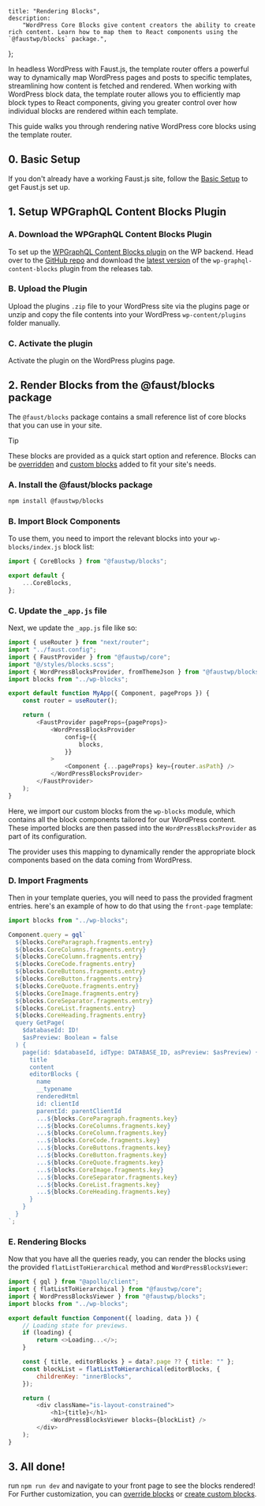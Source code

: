 	title: "Rendering Blocks",
	description:
		"WordPress Core Blocks give content creators the ability to create rich content. Learn how to map them to React components using the `@faustwp/blocks` package.",
};

In headless WordPress with Faust.js, the template router offers a powerful way to dynamically map WordPress pages and posts to specific templates, streamlining how content is fetched and rendered. When working with WordPress block data, the template router allows you to efficiently map block types to React components, giving you greater control over how individual blocks are rendered within each template.

This guide walks you through rendering native WordPress core blocks using the template router.

## 0. Basic Setup

If you don't already have a working Faust.js site, follow the [Basic Setup](/docs/how-to/basic-setup/) to get Faust.js set up.

## 1. Setup WPGraphQL Content Blocks Plugin

### A. Download the WPGraphQL Content Blocks Plugin

To set up the [WPGraphQL Content Blocks plugin](https://github.com/wpengine/wp-graphql-content-blocks) on the WP backend. Head over to the [GitHub repo](https://github.com/wpengine/wp-graphql-content-blocks) and download the [latest version](https://github.com/wpengine/wp-graphql-content-blocks/releases/latest/download/wp-graphql-content-blocks.zip) of the `wp-graphql-content-blocks` plugin from the releases tab.

### B. Upload the Plugin

Upload the plugins `.zip` file to your WordPress site via the plugins page or unzip and copy the file contents into your WordPress `wp-content/plugins` folder manually.

### C. Activate the plugin

Activate the plugin on the WordPress plugins page.

## 2. Render Blocks from the @faust/blocks package

The `@faust/blocks` package contains a small reference list of core blocks that you can use in your site.

> [!TIP]
> These blocks are provided as a quick start option and reference. Blocks can be [overridden](/docs/how-to/override-blocks/) and [custom blocks](/docs/how-to/custom-blocks/) added to fit your site's needs.

### A. Install the @faust/blocks package

```bash
npm install @faustwp/blocks
```

### B. Import Block Components

To use them, you need to import the relevant blocks into your `wp-blocks/index.js` block list:

```js title="wp-blocks/index.js"
import { CoreBlocks } from "@faustwp/blocks";

export default {
	...CoreBlocks,
};
```

### C. Update the `_app.js` file

Next, we update the `_app.js` file like so:

```js {3-6, 13-20} title="pages/_app.js"
import { useRouter } from "next/router";
import "../faust.config";
import { FaustProvider } from "@faustwp/core";
import "@/styles/blocks.scss";
import { WordPressBlocksProvider, fromThemeJson } from "@faustwp/blocks";
import blocks from "../wp-blocks";

export default function MyApp({ Component, pageProps }) {
	const router = useRouter();

	return (
		<FaustProvider pageProps={pageProps}>
			<WordPressBlocksProvider
				config={{
					blocks,
				}}
			>
				<Component {...pageProps} key={router.asPath} />
			</WordPressBlocksProvider>
		</FaustProvider>
	);
}
```

Here, we import our custom blocks from the `wp-blocks` module, which contains all the block components tailored for our WordPress content. These imported blocks are then passed into the `WordPressBlocksProvider` as part of its configuration.

The provider uses this mapping to dynamically render the appropriate block components based on the data coming from WordPress.

### D. Import Fragments

Then in your template queries, you will need to pass the provided fragment entries. here's an example of how to do that using the `front-page` template:

```js title="wp-templates/front-page.js"
import blocks from "../wp-blocks";

Component.query = gql`
  ${blocks.CoreParagraph.fragments.entry}
  ${blocks.CoreColumns.fragments.entry}
  ${blocks.CoreColumn.fragments.entry}
  ${blocks.CoreCode.fragments.entry}
  ${blocks.CoreButtons.fragments.entry}
  ${blocks.CoreButton.fragments.entry}
  ${blocks.CoreQuote.fragments.entry}
  ${blocks.CoreImage.fragments.entry}
  ${blocks.CoreSeparator.fragments.entry}
  ${blocks.CoreList.fragments.entry}
  ${blocks.CoreHeading.fragments.entry}
  query GetPage(
    $databaseId: ID!
    $asPreview: Boolean = false
  ) {
    page(id: $databaseId, idType: DATABASE_ID, asPreview: $asPreview) {
      title
      content
      editorBlocks {
        name
        __typename
        renderedHtml
        id: clientId
        parentId: parentClientId
        ...${blocks.CoreParagraph.fragments.key}
        ...${blocks.CoreColumns.fragments.key}
        ...${blocks.CoreColumn.fragments.key}
        ...${blocks.CoreCode.fragments.key}
        ...${blocks.CoreButtons.fragments.key}
        ...${blocks.CoreButton.fragments.key}
        ...${blocks.CoreQuote.fragments.key}
        ...${blocks.CoreImage.fragments.key}
        ...${blocks.CoreSeparator.fragments.key}
        ...${blocks.CoreList.fragments.key}
        ...${blocks.CoreHeading.fragments.key}
      }
    }
  }
`;
```

### E. Rendering Blocks

Now that you have all the queries ready, you can render the blocks using the provided `flatListToHierarchical` method and `WordPressBlocksViewer`:

```js {2-4, 12,13,18} title="wp-templates/front-page.js"
import { gql } from "@apollo/client";
import { flatListToHierarchical } from "@faustwp/core";
import { WordPressBlocksViewer } from "@faustwp/blocks";
import blocks from "../wp-blocks";

export default function Component({ loading, data }) {
	// Loading state for previews.
	if (loading) {
		return <>Loading...</>;
	}

	const { title, editorBlocks } = data?.page ?? { title: "" };
	const blockList = flatListToHierarchical(editorBlocks, {
		childrenKey: "innerBlocks",
	});

	return (
		<div className="is-layout-constrained">
			<h1>{title}</h1>
			<WordPressBlocksViewer blocks={blockList} />
		</div>
	);
}
```

## 3. All done!

run `npm run dev` and navigate to your front page to see the blocks rendered! For Further customization, you can [override blocks](/docs/how-to/override-blocks/) or [create custom blocks](/docs/how-to/custom-blocks/).
